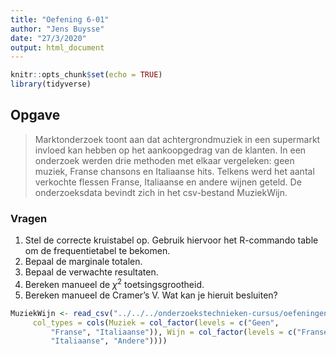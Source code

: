 ```yaml
---
title: "Oefening 6-01"
author: "Jens Buysse"
date: "27/3/2020"
output: html_document
---
```


```r
knitr::opts_chunk$set(echo = TRUE)
library(tidyverse)
```

## Opgave
> Marktonderzoek toont aan dat achtergrondmuziek in een supermarkt invloed kan hebben op het aankoopgedrag van de klanten. In een onderzoek werden drie methoden met elkaar vergeleken: geen muziek, Franse chansons en Italiaanse hits. Telkens werd het aantal verkochte flessen Franse, Italiaanse en andere wijnen geteld.
De onderzoeksdata bevindt zich in het csv-bestand MuziekWijn. 

### Vragen
1. Stel de correcte kruistabel op. Gebruik hiervoor het R-commando table om de frequentietabel te bekomen.
2. Bepaal de marginale totalen.
3. Bepaal de verwachte resultaten.
4. Bereken manueel de $\chi^2$ toetsingsgrootheid.
5. Bereken manueel de Cramer's V. Wat kan je hieruit besluiten?

```r
MuziekWijn <- read_csv("../../../onderzoekstechnieken-cursus/oefeningen/datasets/MuziekWijn.csv", 
     col_types = cols(Muziek = col_factor(levels = c("Geen", 
         "Franse", "Italiaanse")), Wijn = col_factor(levels = c("Franse", 
         "Italiaanse", "Andere"))))
```